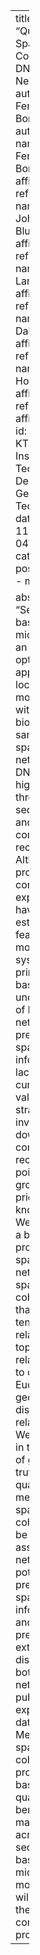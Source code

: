 ---
title: "Quantifying Spatial Coherence in DNA Barcode Networks"
author: "David Fernandez Bonet"
authors:
  - name: David Fernandez Bonet
    affiliations:
      - ref: u1
  - name: Johanna I. Blumenthal
    affiliations:
      - ref: u1
  - name: Shuai Lang
    affiliations:
      - ref: u1
  - name: Simon K Dahlberg
    affiliations:
      - ref: u1
  - name: Ian T. Hoffecker
    affiliations:
      - ref: u1
affiliations:
  - id: u1
    name: KTH Royal Institute of Technology, Department of Gene Technology
date: 2024-11-04T14:45:04
categories:
  - poster session
  - monday

abstract: "Sequencing-based microscopy is an emerging optics-free approach for locating molecules within biological samples using spatial networks of DNA tags, high-throughput sequencing, and computational reconstruction. Although proof-of-concept experiments have established its feasibility in model systems, a principles-based understanding of how networks can preserve spatial information is lacking, and current validation strategies involve top-down comparison of reconstructed points to ground truth or prior sample knowledge. We discovered a basic property of spatial networks, spatial coherence, that is the tendency for relative topological relationships to obey Euclidean geometric distance relationships. We show how, in the absence of ground truth, quantitative measures of spatial coherence can be applied to assess a network’s potential to preserve spatial information and detect the presence and extent of distortion in both simulated networks and published experimental data. Measuring spatial coherence provides a basis for quantitative bench-marking across sequencing-based microscopy modalities that will facilitate the field’s continued progress."
---